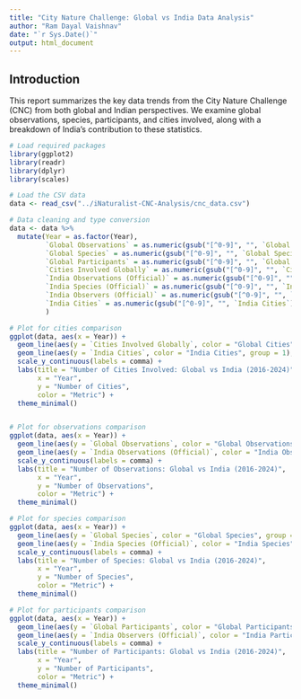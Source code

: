 ```yaml
---
title: "City Nature Challenge: Global vs India Data Analysis"
author: "Ram Dayal Vaishnav"
date: "`r Sys.Date()`"
output: html_document
---
```


## Introduction

This report summarizes the key data trends from the City Nature Challenge (CNC) from both global and Indian perspectives. We examine global observations, species, participants, and cities involved, along with a breakdown of India's contribution to these statistics.

```r
# Load required packages
library(ggplot2)
library(readr)
library(dplyr)
library(scales)

# Load the CSV data
data <- read_csv("../iNaturalist-CNC-Analysis/cnc_data.csv")

# Data cleaning and type conversion
data <- data %>%
  mutate(Year = as.factor(Year),
         `Global Observations` = as.numeric(gsub("[^0-9]", "", `Global Observations`)),
         `Global Species` = as.numeric(gsub("[^0-9]", "", `Global Species`)),
         `Global Participants` = as.numeric(gsub("[^0-9]", "", `Global Participants`)),
         `Cities Involved Globally` = as.numeric(gsub("[^0-9]", "", `Cities Involved Globally`)),
         `India Observations (Official)` = as.numeric(gsub("[^0-9]", "", `India Observations (Official)`)),
         `India Species (Official)` = as.numeric(gsub("[^0-9]", "", `India Species (Official)`)),
         `India Observers (Official)` = as.numeric(gsub("[^0-9]", "", `India Observers (Official)`)),
         `India Cities` = as.numeric(gsub("[^0-9]", "", `India Cities`))
         )
```

```r

# Plot for cities comparison
ggplot(data, aes(x = Year)) +
  geom_line(aes(y = `Cities Involved Globally`, color = "Global Cities", group = 1), size = 1.2) +
  geom_line(aes(y = `India Cities`, color = "India Cities", group = 1), size = 1.2) +
  scale_y_continuous(labels = comma) +
  labs(title = "Number of Cities Involved: Global vs India (2016-2024)",
       x = "Year",
       y = "Number of Cities",
       color = "Metric") +
  theme_minimal()


# Plot for observations comparison
ggplot(data, aes(x = Year)) +
  geom_line(aes(y = `Global Observations`, color = "Global Observations", group = 1), size = 1.2) +
  geom_line(aes(y = `India Observations (Official)`, color = "India Observations", group = 1), size = 1.2) +
  scale_y_continuous(labels = comma) +
  labs(title = "Number of Observations: Global vs India (2016-2024)",
       x = "Year",
       y = "Number of Observations",
       color = "Metric") +
  theme_minimal()

# Plot for species comparison
ggplot(data, aes(x = Year)) +
  geom_line(aes(y = `Global Species`, color = "Global Species", group = 1), size = 1.2) +
  geom_line(aes(y = `India Species (Official)`, color = "India Species", group = 1), size = 1.2) +
  scale_y_continuous(labels = comma) +
  labs(title = "Number of Species: Global vs India (2016-2024)",
       x = "Year",
       y = "Number of Species",
       color = "Metric") +
  theme_minimal()

# Plot for participants comparison
ggplot(data, aes(x = Year)) +
  geom_line(aes(y = `Global Participants`, color = "Global Participants", group = 1), size = 1.2) +
  geom_line(aes(y = `India Observers (Official)`, color = "India Participants", group = 1), size = 1.2) +
  scale_y_continuous(labels = comma) +
  labs(title = "Number of Participants: Global vs India (2016-2024)",
       x = "Year",
       y = "Number of Participants",
       color = "Metric") +
  theme_minimal()
```
